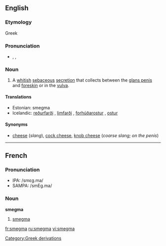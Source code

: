 ==English==
===Etymology===
Greek{{etystub|what is the Greek term it is from, and what does it mean?}}

===Pronunciation===
*{{AHD|smĕgʹmə}}, {{IPA|/ˈsmɛgmə/}}, {{SAMPA|/"smEgm@/}}

===Noun===
{{wikipedia}}
{{en-noun|-}}

# A [[whitish]] [[sebaceous]] [[secretion]] that collects between the [[glans penis]] and [[foreskin]] or in the [[vulva]].

====Translations====
*Estonian: smegma
*Icelandic: [[reðurfarði]] {{m}}, [[limfarði]] {{m}}, [[forhúðarostur]] {{m}}, [[ostur]] {{m}}

====Synonyms====
*[[cheese]] (''slang''), [[cock cheese]], [[knob cheese]] (''coarse slang; on the penis'')

----

==French==
===Pronunciation===
*IPA: /smɛɡ.ma/
*SAMPA: /smEg.ma/

===Noun===
'''smegma''' {{m}}

#[[smegma]]

[[Category:Greek derivations]]

[[fr:smegma]]
[[ru:smegma]]
[[vi:smegma]]